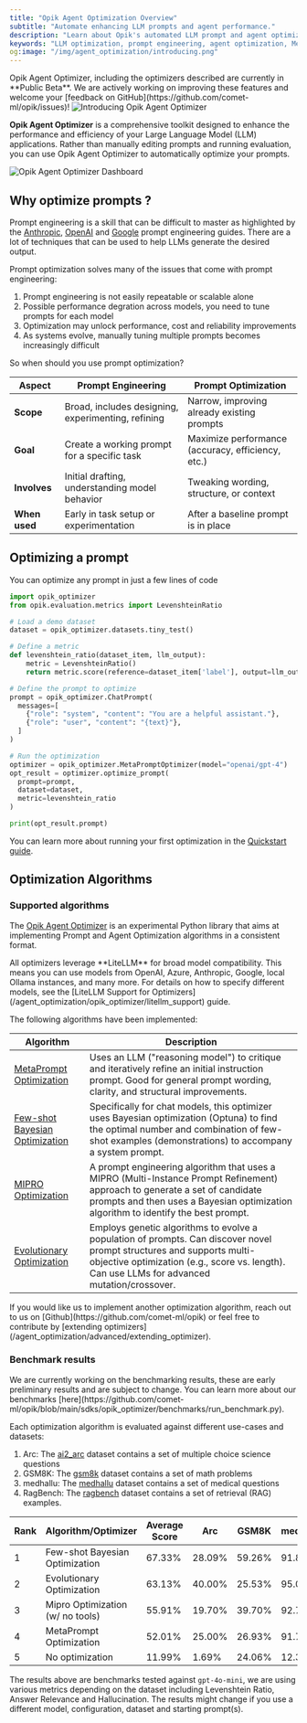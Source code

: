 ```yaml
---
title: "Opik Agent Optimization Overview"
subtitle: "Automate enhancing LLM prompts and agent performance."
description: "Learn about Opik's automated LLM prompt and agent optimization SDK. Discover MetaPrompt, Few-shot Bayesian, MIPRO, and Evolutionary optimization algorithms for enhanced performance."
keywords: "LLM optimization, prompt engineering, agent optimization, MetaPrompt, Few-shot learning, Bayesian optimization, MIPRO, Evolutionary algorithms, DSPy"
og:image: "/img/agent_optimization/introducing.png"
---
```


<Warning>
  Opik Agent Optimizer, including the optimizers described are currently in **Public Beta**. We are actively working on
  improving these features and welcome your [feedback on GitHub](https://github.com/comet-ml/opik/issues)!
</Warning>

<Frame>
  <img src="/img/agent_optimization/introducing.png" alt="Introducing Opik Agent Optimizer" />
</Frame>

**Opik Agent Optimizer** is a comprehensive toolkit designed to enhance the performance and
efficiency of your Large Language Model (LLM) applications. Rather than manually editing prompts
and running evaluation, you can use Opik Agent Optimizer to automatically optimize your prompts.

<Frame>
  <img src="/img/agent_optimization/dashboard.png" alt="Opik Agent Optimizer Dashboard" />
</Frame>

## Why optimize prompts ?

Prompt engineering is a skill that can be difficult to master as highlighted by
the [Anthropic](https://docs.anthropic.com/en/docs/build-with-claude/prompt-engineering/overview#how-to-prompt-engineer),
[OpenAI](https://help.openai.com/en/articles/6654000-best-practices-for-prompt-engineering-with-the-openai-api)
and [Google](https://www.kaggle.com/whitepaper-prompt-engineering) prompt engineering guides. There
are a lot of techniques that can be used to help LLMs generate the desired output.

Prompt optimization solves many of the issues that come with prompt engineering:

1. Prompt engineering is not easily repeatable or scalable alone
2. Possible performance degration across models, you need to tune prompts for each model
3. Optimization may unlock performance, cost and reliability improvements
4. As systems evolve, manually tuning multiple prompts becomes increasingly difficult

So when should you use prompt optimization?

| **Aspect**    | **Prompt Engineering**                             | **Prompt Optimization**                           |
| ------------- | -------------------------------------------------- | ------------------------------------------------- |
| **Scope**     | Broad, includes designing, experimenting, refining | Narrow, improving already existing prompts        |
| **Goal**      | Create a working prompt for a specific task        | Maximize performance (accuracy, efficiency, etc.) |
| **Involves**  | Initial drafting, understanding model behavior     | Tweaking wording, structure, or context           |
| **When used** | Early in task setup or experimentation             | After a baseline prompt is in place               |

## Optimizing a prompt

You can optimize any prompt in just a few lines of code

```python
import opik_optimizer
from opik.evaluation.metrics import LevenshteinRatio

# Load a demo dataset
dataset = opik_optimizer.datasets.tiny_test()

# Define a metric
def levenshtein_ratio(dataset_item, llm_output):
    metric = LevenshteinRatio()
    return metric.score(reference=dataset_item['label'], output=llm_output)

# Define the prompt to optimize
prompt = opik_optimizer.ChatPrompt(
  messages=[
    {"role": "system", "content": "You are a helpful assistant."},
    {"role": "user", "content": "{text}"},
  ]
)

# Run the optimization
optimizer = opik_optimizer.MetaPromptOptimizer(model="openai/gpt-4")
opt_result = optimizer.optimize_prompt(
  prompt=prompt,
  dataset=dataset,
  metric=levenshtein_ratio
)

print(opt_result.prompt)
```

You can learn more about running your first optimization in the
[Quickstart guide](/agent_optimization/opik_optimizer/quickstart).

## Optimization Algorithms

### Supported algorithms

The [Opik Agent Optimizer](https://pypi.org/project/opik-optimizer/) is an experimental Python
library that aims at implementing Prompt and Agent Optimization algorithms in a consistent format.

<Note>
  All optimizers leverage **LiteLLM** for broad model compatibility. This means you can use models from OpenAI, Azure,
  Anthropic, Google, local Ollama instances, and many more. For details on how to specify different models, see the
  [LiteLLM Support for Optimizers](/agent_optimization/opik_optimizer/litellm_support) guide.
</Note>

The following algorithms have been implemented:

| **Algorithm**                                                                               | **Description**                                                                                                                                                                                                      |
| ------------------------------------------------------------------------------------------- | -------------------------------------------------------------------------------------------------------------------------------------------------------------------------------------------------------------------- |
| [MetaPrompt Optimization](/agent_optimization/algorithms/metaprompt_optimizer)              | Uses an LLM ("reasoning model") to critique and iteratively refine an initial instruction prompt. Good for general prompt wording, clarity, and structural improvements.                                             |
| [Few-shot Bayesian Optimization](/agent_optimization/algorithms/fewshot_bayesian_optimizer) | Specifically for chat models, this optimizer uses Bayesian optimization (Optuna) to find the optimal number and combination of few-shot examples (demonstrations) to accompany a system prompt.                      |
| [MIPRO Optimization](/agent_optimization/algorithms/mipro_optimizer)                        | A prompt engineering algorithm that uses a MIPRO (Multi-Instance Prompt Refinement) approach to generate a set of candidate prompts and then uses a Bayesian optimization algorithm to identify the best prompt.     |
| [Evolutionary Optimization](/agent_optimization/algorithms/evolutionary_optimizer)          | Employs genetic algorithms to evolve a population of prompts. Can discover novel prompt structures and supports multi-objective optimization (e.g., score vs. length). Can use LLMs for advanced mutation/crossover. |

<Tip>
  If you would like us to implement another optimization algorithm, reach out to us on
  [Github](https://github.com/comet-ml/opik) or feel free to contribute by [extending
  optimizers](/agent_optimization/advanced/extending_optimizer).
</Tip>

### Benchmark results

<Warning>
  We are currently working on the benchmarking results, these are early preliminary results and are subject to change.
  You can learn more about our benchmarks
  [here](https://github.com/comet-ml/opik/blob/main/sdks/opik_optimizer/benchmarks/run_benchmark.py).
</Warning>

Each optimization algorithm is evaluated against different use-cases and datasets:

1. Arc: The [ai2_arc](https://huggingface.co/datasets/allenai/ai2_arc) dataset contains a set of
   multiple choice science questions
2. GSM8K: The [gsm8k](https://huggingface.co/datasets/gsm8k) dataset contains a set of math problems
3. medhallu: The [medhallu](https://huggingface.co/datasets/UTAustin-AIHealth/MedHallu) dataset
   contains a set of medical questions
4. RagBench: The [ragbench](https://huggingface.co/datasets/wandb/ragbench-sentence-relevance-balanced/discussions)
   dataset contains a set of retrieval (RAG) examples.

| Rank | Algorithm/Optimizer              | Average Score | Arc    | GSM8K  | medhallu | RagBench |
| ---- | -------------------------------- | ------------- | ------ | ------ | -------- | -------- |
| 1    | Few-shot Bayesian Optimization   | 67.33%        | 28.09% | 59.26% | 91.80%   | 90.15%   |
| 2    | Evolutionary Optimization        | 63.13%        | 40.00% | 25.53% | 95.00%   | 92.00%   |
| 3    | Mipro Optimization (w/ no tools) | 55.91%        | 19.70% | 39.70% | 92.70%   | 89.28%   |
| 4    | MetaPrompt Optimization          | 52.01%        | 25.00% | 26.93% | 91.79%   | 64.31%   |
| 5    | No optimization                  | 11.99%        | 1.69%  | 24.06% | 12.38%   | 9.81%    |

The results above are benchmarks tested against `gpt-4o-mini`, we are using various metrics
depending on the dataset including Levenshtein Ratio, Answer Relevance and Hallucination. The
results might change if you use a different model, configuration, dataset and starting prompt(s).
